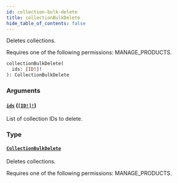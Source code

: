 ```yaml
---
id: collection-bulk-delete
title: collectionBulkDelete
hide_table_of_contents: false
---
```


Deletes collections.

Requires one of the following permissions: MANAGE_PRODUCTS.

```graphql
collectionBulkDelete(
  ids: [ID!]!
): CollectionBulkDelete
```

### Arguments

#### [`ids`](#) ([`[ID!]!`](../../../developer/api-reference/scalars/id))

List of collection IDs to delete.

### Type

#### [`CollectionBulkDelete`](../../../developer/api-reference/objects/collection-bulk-delete)

Deletes collections.

Requires one of the following permissions: MANAGE_PRODUCTS.
